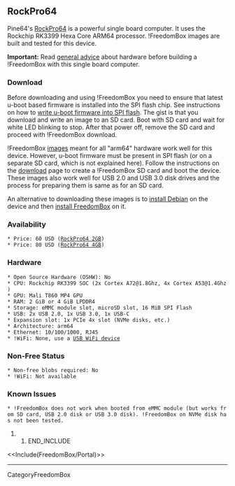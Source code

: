 == RockPro64 ==

{{attachment:rockpro64.jpg|RockPro64|width=640,height=385}}

Pine64's [[https://www.pine64.org/rockpro64/|RockPro64]] is a powerful single board computer.  It uses the Rockchip RK3399 Hexa Core ARM64 processor.  !FreedomBox images are built and tested for this device.

'''Important:''' Read [[FreedomBox/Hardware|general advice]] about hardware before building a !FreedomBox with this single board computer.

=== Download ===

Before downloading and using !FreedomBox you need to ensure that latest u-boot based firmware is installed into the SPI flash chip. See instructions on how to [[https://github.com/sigmaris/u-boot/wiki/Flashing-U-Boot-to-SPI|write u-boot firmware into SPI flash]]. The gist is that you download and write an image to an SD card. Boot with SD card and wait for white LED blinking to stop. After that power off, remove the SD card and proceed with !FreedomBox download.

!FreedomBox [[FreedomBox/Download|images]] meant for all "arm64" hardware work well for this device.  However, u-boot firmware must be present in SPI flash (or on a separate SD card, which is not explained here).  Follow the instructions on the [[FreedomBox/Download|download]] page to create a !FreedomBox SD card and boot the device.  These images also work well for USB 2.0 and USB 3.0 disk drives and the process for preparing them is same as for an SD card.

An alternative to downloading these images is to [[InstallingDebianOn|install Debian]] on the device and then [[FreedomBox/Hardware/Debian|install FreedomBox]] on it.

=== Availability ===

 * Price: 60 USD ([[https://store.pine64.org/product/rockpro64-2gb-single-board-computer/|RockPro64 2GB]])
 * Price: 80 USD ([[https://store.pine64.org/product/rockpro64-4gb-single-board-computer/|RockPro64 4GB]])

=== Hardware ===

 * Open Source Hardware (OSHW): No
 * CPU: Rockchip RK3399 SOC (2x Cortex A72@1.8Ghz, 4x Cortex A53@1.4Ghz)
 * GPU: Mali T860 MP4 GPU
 * RAM: 2 GiB or 4 GiB LPDDR4
 * Storage: eMMC module slot, microSD slot, 16 MiB SPI Flash
 * USB: 2x USB 2.0, 1x USB 3.0, 1x USB-C
 * Expansion slot: 1x PCIe 4x slot (NVMe disks, etc.)
 * Architecture: arm64
 * Ethernet: 10/100/1000, RJ45
 * !WiFi: None, use a [[FreedomBox/Hardware/USBWiFi|USB WiFi device]]

=== Non-Free Status ===

 * Non-free blobs required: No
 * !WiFi: Not available

=== Known Issues ===

 * !FreedomBox does not work when booted from eMMC module (but works from SD card, USB 2.0 disk or USB 3.0 disk). !FreedomBox on NVMe disk has not been tested.

## END_INCLUDE

<<Include(FreedomBox/Portal)>>

----
CategoryFreedomBox
